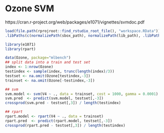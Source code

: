 # Ozone SVM

https://cran.r-project.org/web/packages/e1071/vignettes/svmdoc.pdf

```r
load(file.path(rprojroot::find_rstudio_root_file(), "workspace.RData"))
.libPaths(c(normalizePath(sbox_path), normalizePath(lib_path), .libPaths()))
```

```r
library(e1071)
library(rpart)

data(Ozone, package="mlbench")
## split data into a train and test set
index <- 1:nrow(Ozone)
testindex <- sample(index, trunc(length(index)/3))
testset <- na.omit(Ozone[testindex,-3])
trainset <- na.omit(Ozone[-testindex,-3])
```

```r
## svm
svm.model <- svm(V4 ~ ., data = trainset, cost = 1000, gamma = 0.0001)
svm.pred  <- predict(svm.model, testset[,-3])
crossprod(svm.pred - testset[,3]) / length(testindex)
```

```r
## rpart
rpart.model <- rpart(V4 ~ ., data = trainset)
rpart.pred  <- predict(rpart.model, testset[,-3])
crossprod(rpart.pred - testset[,3]) / length(testindex)
```

